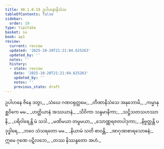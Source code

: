 ```yaml
---
title: 40.1.8.19 ဥပါဟနာနိသံသ
tableOfContents: false
sidebar:
  order: 19
type: tipitaka
basket: su
book: ap1
review:
  current: review
  updated: '2025-10-20T21:21:04.625263'
  updated_by: ''
  notes: ''
  history:
  - state: review
    date: '2025-10-20T21:21:04.625263'
    updated_by: ''
    notes: ''
    previous_state: draft
---
```



<DynamicBreadcrumb />


<ReviewStatus review={frontmatter.review} showDetails={true} />

<HypothesisAnnotation frontmatter={frontmatter} />

<Division number="142" book="ap1" e="ch" v="20" p="363">

<Paragraph number="4439" type="verses" book="ap1">
ဥပါဟနေ ဇိနေ ဒတွာ,_  
_သံဃေ ဂဏဝရုတ္တမေ;_  
_တီဏာနိသံသေ အနုဘောမိ,_  
_ကမ္မာနုစ္ဆဝိကေ မမ._  

</Paragraph>

</Division>
<Division number="143" book="ap1" e="ch" v="20" p="363">

<Paragraph number="4440" type="verses" book="ap1">
_ဟတ္ထိယာနံ အဿယာနံ,_  
_သိဝိကာ သန္ဒမာနိကာ;_  
_သဋ္ဌိသတသဟဿာနိ,_  
_ပရိဝါရေန္တိ မံ သဒါ._  

</Paragraph>

</Division>
<Division number="144" book="ap1" e="ch" v="20" p="363">

<Paragraph number="4441" type="verses" book="ap1">
_မဏိမယာ တမ္ဗမယာ,_  
_သောဏ္ဏရဇတပါဒုကာ;_  
_နိဗ္ဗတ္တန္တိ ပဒုဒ္ဓါရေ,_  
_ဘဝေ သံသရတော မမ._  

</Paragraph>

</Division>
<Division number="145" book="ap1" e="ch" v="20" p="363">

<Paragraph number="4442" type="verses" book="ap1">
_နိယာမံ သတိ ဓာဝန္တိ,_  
_အာဂုအာစာရသောဓနံ;_  
ဣမေ ဂုဏေ ပဋိလဘေ,_  
_တဿ နိဿန္ဒတော အဟံ._
</Paragraph>
</Division>